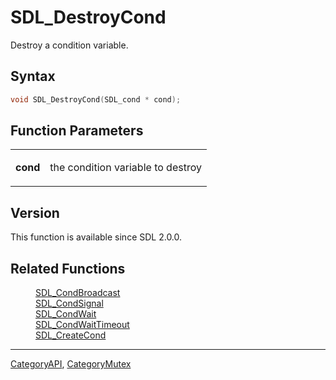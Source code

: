 = SDL_DestroyCond =

Destroy a condition variable.

== Syntax ==

<syntaxhighlight lang='c'>
void SDL_DestroyCond(SDL_cond * cond);
</syntaxhighlight>

== Function Parameters ==

{|
|'''cond'''
|the condition variable to destroy
|}

== Version ==

This function is available since SDL 2.0.0.


== Related Functions ==

:[[SDL_CondBroadcast]]
:[[SDL_CondSignal]]
:[[SDL_CondWait]]
:[[SDL_CondWaitTimeout]]
:[[SDL_CreateCond]]

----
[[CategoryAPI]], [[CategoryMutex]]


